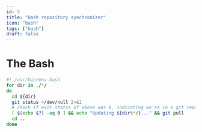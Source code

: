 ```yaml
---
id: 5
title: "Bash repository synchronizer"
icon: "bash"
tags: ["bash"]
draft: false
---
```


# The Bash

```bash
#! /usr/bin/env bash
for dir in ./*/
do
  cd ${dir}
  git status >/dev/null 2>&1
  # check if exit status of above was 0, indicating we're in a git repo
  [ $(echo $?) -eq 0 ] && echo "Updating ${dir%*/}..." && git pull
  cd ..
done
```
